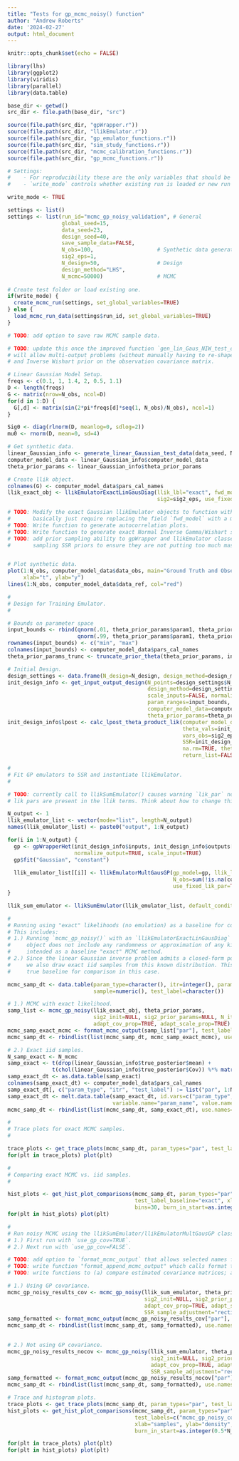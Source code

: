```yaml
---
title: "Tests for gp_mcmc_noisy() function"
author: "Andrew Roberts"
date: '2024-02-27'
output: html_document
---
```


```r
knitr::opts_chunk$set(echo = FALSE)

library(lhs)
library(ggplot2)
library(viridis)
library(parallel)
library(data.table)

base_dir <- getwd()
src_dir <- file.path(base_dir, "src")

source(file.path(src_dir, "gpWrapper.r"))
source(file.path(src_dir, "llikEmulator.r"))
source(file.path(src_dir, "gp_emulator_functions.r"))
source(file.path(src_dir, "sim_study_functions.r"))
source(file.path(src_dir, "mcmc_calibration_functions.r"))
source(file.path(src_dir, "gp_mcmc_functions.r"))
```


```r
# Settings: 
#    - For reproducibility these are the only variables that should be modified in this file. 
#    - `write_mode` controls whether existing run is loaded or new run is executed. 

write_mode <- TRUE

settings <- list()
settings <- list(run_id="mcmc_gp_noisy_validation", # General
                 global_seed=15,
                 data_seed=23,
                 design_seed=40,
                 save_sample_data=FALSE, 
                 N_obs=100,                    # Synthetic data generation
                 sig2_eps=1, 
                 N_design=50,                  # Design
                 design_method="LHS", 
                 N_mcmc=50000)                 # MCMC                  
                 
# Create test folder or load existing one. 
if(write_mode) {
  create_mcmc_run(settings, set_global_variables=TRUE)
} else {
  load_mcmc_run_data(settings$run_id, set_global_variables=TRUE)
}

# TODO: add option to save raw MCMC sample data. 
```


```r
# TODO: update this once the improved function `gen_lin_Gaus_NIW_test_data()` is written. This function 
# will allow multi-output problems (without manually having to re-shape matrices), missing observations, 
# and Inverse Wishart prior on the observation covariance matrix. 

# Linear Gaussian Model Setup. 
freqs <- c(0.1, 1, 1.4, 2, 0.5, 1.1)
D <- length(freqs)
G <- matrix(nrow=N_obs, ncol=D)
for(d in 1:D) {
  G[,d] <- matrix(sin(2*pi*freqs[d]*seq(1, N_obs)/N_obs), ncol=1)
}

Sig0 <- diag(rlnorm(D, meanlog=0, sdlog=2))
mu0 <- rnorm(D, mean=0, sd=4)

# Get synthetic data. 
linear_Gaussian_info <- generate_linear_Gaussian_test_data(data_seed, N_obs, D, Sig0, G, sig2_eps=sig2_eps)
computer_model_data <- linear_Gaussian_info$computer_model_data
theta_prior_params <- linear_Gaussian_info$theta_prior_params

# Create llik object. 
colnames(G) <- computer_model_data$pars_cal_names
llik_exact_obj <- llikEmulatorExactLinGausDiag(llik_lbl="exact", fwd_model=G, y_obs=computer_model_data$data_obs,
                                               sig2=sig2_eps, use_fixed_lik_par=TRUE)

# TODO: Modify the exact Gaussian llikEmulator objects to function with a non-linear forward model. This should
#       basically just require replacing the field `fwd_model` with a method `fwd_model`. 
# TODO: Write function to generate autocorrelation plots. 
# TODO: Write function to generate exact Normal Inverse Gamma/Wishart samples. 
# TODO: add prior sampling ability to gpWrapper and llikEmulator classes, which will be useful for 
#       sampling SSR priors to ensure they are not putting too much mass on negative values. 


# Plot synthetic data. 
plot(1:N_obs, computer_model_data$data_obs, main="Ground Truth and Observed Data", 
     xlab="t", ylab="y")
lines(1:N_obs, computer_model_data$data_ref, col="red")

```

```r

#
# Design for Training Emulator.   
#

# Bounds on parameter space
input_bounds <- rbind(qnorm(.01, theta_prior_params$param1, theta_prior_params$param2), 
                      qnorm(.99, theta_prior_params$param1, theta_prior_params$param2))
rownames(input_bounds) <- c("min", "max")
colnames(input_bounds) <- computer_model_data$pars_cal_names
theta_prior_params_trunc <- truncate_prior_theta(theta_prior_params, input_bounds)

# Initial Design. 
design_settings <- data.frame(N_design=N_design, design_method=design_method)
init_design_info <- get_input_output_design(N_points=design_settings$N_design,
                                            design_method=design_settings$design_method, 
                                            scale_inputs=FALSE, normalize_response=FALSE,
                                            param_ranges=input_bounds,  
                                            computer_model_data=computer_model_data, 
                                            theta_prior_params=theta_prior_params, design_seed=design_seed)
init_design_info$lpost <- calc_lpost_theta_product_lik(computer_model_data=computer_model_data, 
                                                       theta_vals=init_design_info$inputs, 
                                                       vars_obs=sig2_eps, 
                                                       SSR=init_design_info$outputs,
                                                       na.rm=TRUE, theta_prior_params=theta_prior_params, 
                                                       return_list=FALSE)
```

```r
#
# Fit GP emulators to SSR and instantiate llikEmulator. 
#

# TODO: currently call to llikSumEmulator() causes warning `lik_par` not passed. Shouldn't be a warning since the 
# lik pars are present in the llik terms. Think about how to change this so no warning is printed. 

N_output <- 1
llik_emulator_list <- vector(mode="list", length=N_output)
names(llik_emulator_list) <- paste0("output", 1:N_output)

for(i in 1:N_output) {
  gp <- gpWrapperHet(init_design_info$inputs, init_design_info$outputs[,i,drop=FALSE], 
                     normalize_output=TRUE, scale_input=TRUE)
  gp$fit("Gaussian", "constant")
  
  llik_emulator_list[[i]] <- llikEmulatorMultGausGP(gp_model=gp, llik_lbl=names(llik_emulator_list)[i],
                                                    N_obs=sum(!is.na(computer_model_data$data_obs[,i])), 
                                                    use_fixed_lik_par=TRUE, sig2=sig2_eps)
}

llik_sum_emulator <- llikSumEmulator(llik_emulator_list, default_conditional=FALSE, default_normalize=TRUE)
```


```r
#
# Running using "exact" likelihoods (no emulation) as a baseline for comparison.
# This includes: 
# 1.) Running `mcmc_gp_noisy()` with an `llikEmulatorExactLinGausDiag` object. This 
#     object does not include any randomness or approximation of any kind, so is 
#     intended as a baseline "exact" MCMC method. 
# 2.) Since the linear Gaussian inverse problem admits a closed-form posterior, 
#     we also draw exact iid samples from this known distribution. This is the 
#     true baseline for comparison in this case. 

mcmc_samp_dt <- data.table(param_type=character(), itr=integer(), param_name=character(),
                           sample=numeric(), test_label=character())

# 1.) MCMC with exact likelihood.
samp_list <- mcmc_gp_noisy(llik_exact_obj, theta_prior_params, 
                           sig2_init=NULL, sig2_prior_params=NULL, N_itr=N_mcmc,
                           adapt_cov_prop=TRUE, adapt_scale_prop=TRUE)
mcmc_samp_exact_mcmc <- format_mcmc_output(samp_list["par"], test_label="mcmc_exact")
mcmc_samp_dt <- rbindlist(list(mcmc_samp_dt, mcmc_samp_exact_mcmc), use.names=TRUE)

# 2.) Exact iid samples. 
N_samp_exact <- N_mcmc
samp_exact <- t(drop(linear_Gaussian_info$true_posterior$mean) + 
              t(chol(linear_Gaussian_info$true_posterior$Cov)) %*% matrix(rnorm(D*N_samp_exact), nrow=D, ncol=N_samp_exact))
samp_exact_dt <- as.data.table(samp_exact)
colnames(samp_exact_dt) <- computer_model_data$pars_cal_names
samp_exact_dt[, c("param_type", "itr", "test_label") := list("par", 1:N_samp_exact, "exact")]
samp_exact_dt <- melt.data.table(samp_exact_dt, id.vars=c("param_type", "itr", "test_label"), 
                                 variable.name="param_name", value.name="sample")
mcmc_samp_dt <- rbindlist(list(mcmc_samp_dt, samp_exact_dt), use.names=TRUE)
```

```r
#
# Trace plots for exact MCMC samples.  
#

trace_plots <- get_trace_plots(mcmc_samp_dt, param_types="par", test_labels="mcmc_exact")
for(plt in trace_plots) plot(plt)
```

```r
#
# Comparing exact MCMC vs. iid samples. 
#

hist_plots <- get_hist_plot_comparisons(mcmc_samp_dt, param_types="par", test_labels="mcmc_exact",  
                                        test_label_baseline="exact", xlab="samples", ylab="density", 
                                        bins=30, burn_in_start=as.integer(0.5*N_mcmc))
for(plt in hist_plots) plot(plt)

```


```r
#
# Run noisy MCMC using the llikSumEmulator/llikEmulatorMultGausGP classes. 
# 1.) First run with `use_gp_cov=TRUE`. 
# 2.) Next run with `use_gp_cov=FALSE`.

# TODO: add option to `format_mcmc_output` that allows selected names from the `samp_list`. 
# TODO: write function "format_append_mcmc_output" which calls format then appends. 
# TODO: write functions to (a) compare estimated covariance matrices; and (b) to plot bivariate dists. 

# 1.) Using GP covariance. 
mcmc_gp_noisy_results_cov <- mcmc_gp_noisy(llik_sum_emulator, theta_prior_params_trunc, 
                                           sig2_init=NULL, sig2_prior_params=NULL, N_itr=N_mcmc,
                                           adapt_cov_prop=TRUE, adapt_scale_prop=TRUE, use_gp_cov=TRUE,
                                           SSR_sample_adjustment="rectified")
samp_formatted <- format_mcmc_output(mcmc_gp_noisy_results_cov["par"], test_label="mcmc_gp_noisy_cov")
mcmc_samp_dt <- rbindlist(list(mcmc_samp_dt, samp_formatted), use.names=TRUE)
                          

# 2.) Not using GP covariance. 
mcmc_gp_noisy_results_nocov <- mcmc_gp_noisy(llik_sum_emulator, theta_prior_params_trunc, 
                                             sig2_init=NULL, sig2_prior_params=NULL, N_itr=N_mcmc,
                                             adapt_cov_prop=TRUE, adapt_scale_prop=TRUE, use_gp_cov=FALSE,
                                             SSR_sample_adjustment="rectified")
samp_formatted <- format_mcmc_output(mcmc_gp_noisy_results_nocov["par"], test_label="mcmc_gp_noisy_nocov")
mcmc_samp_dt <- rbindlist(list(mcmc_samp_dt, samp_formatted), use.names=TRUE)
```


```r
# Trace and histogram plots. 
trace_plots <- get_trace_plots(mcmc_samp_dt, param_types="par", test_labels=c("mcmc_gp_noisy_cov", "mcmc_gp_noisy_nocov"))
hist_plots <- get_hist_plot_comparisons(mcmc_samp_dt, param_types="par", test_label_baseline="exact", 
                                        test_labels=c("mcmc_gp_noisy_cov", "mcmc_gp_noisy_nocov"),
                                        xlab="samples", ylab="density", bins=30,
                                        burn_in_start=as.integer(0.5*N_mcmc))

for(plt in trace_plots) plot(plt)
for(plt in hist_plots) plot(plt)

```










